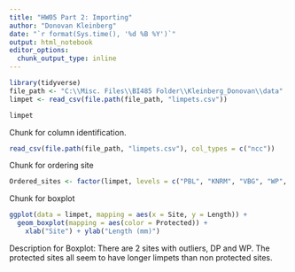 ```yaml
---
title: "HW05 Part 2: Importing"
author: "Donovan Kleinberg"
date: "`r format(Sys.time(), '%d %B %Y')`"
output: html_notebook
editor_options: 
  chunk_output_type: inline
---
```


```r
library(tidyverse)
file_path <- "C:\\Misc. Files\\BI485 Folder\\Kleinberg_Donovan\\data"
limpet <- read_csv(file.path(file_path, "limpets.csv"))
```
```r
limpet
```

Chunk for column identification.

```r
read_csv(file.path(file_path, "limpets.csv"), col_types = c("ncc"))
```

Chunk for ordering site

```r
Ordered_sites <- factor(limpet, levels = c("PBL", "KNRM", "VBG", "WP", "PF", "DP", "SIO", "CTZ1", "CTZ2", "CNM"), ordered = TRUE)
```

Chunk for boxplot

```r
ggplot(data = limpet, mapping = aes(x = Site, y = Length)) +
  geom_boxplot(mapping = aes(color = Protected)) +
    xlab("Site") + ylab("Length (mm)")
```

Description for Boxplot: There are 2 sites with outliers, DP and WP. The protected sites all seem to have longer limpets than non protected sites.